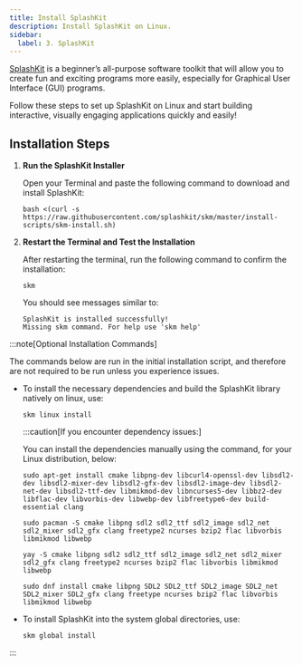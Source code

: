 ```yaml
---
title: Install SplashKit
description: Install SplashKit on Linux.
sidebar:
  label: 3. SplashKit
---
```



[SplashKit](https://splashkit.io) is a beginner’s all-purpose software toolkit that will allow you to create fun and exciting programs more easily, especially for Graphical User Interface (GUI) programs.

Follow these steps to set up SplashKit on Linux and start building interactive, visually engaging applications quickly and easily!

## Installation Steps

<Steps>

1. **Run the SplashKit Installer**

   Open your Terminal and paste the following command to download and install SplashKit:

    ```shell
    bash <(curl -s https://raw.githubusercontent.com/splashkit/skm/master/install-scripts/skm-install.sh)
    ```

2. **Restart the Terminal and Test the Installation**

   After restarting the terminal, run the following command to confirm the installation:

    ```shell
    skm
    ```

    You should see messages similar to:

    ```shell
    SplashKit is installed successfully!
    Missing skm command. For help use 'skm help'
    ```

</Steps>

:::note[Optional Installation Commands]

The commands below are run in the initial installation script, and therefore are not required to be run unless you experience issues.

- To install the necessary dependencies and build the SplashKit library natively on linux, use:

   ```shell
   skm linux install
   ```

   :::caution[If you encounter dependency issues:]

   You can install the dependencies manually using the command, for your Linux distribution, below:

   <Tabs syncKey="linux-distro">
   <TabItem label="Ubuntu/Debian">

   ```shell
   sudo apt-get install cmake libpng-dev libcurl4-openssl-dev libsdl2-dev libsdl2-mixer-dev libsdl2-gfx-dev libsdl2-image-dev libsdl2-net-dev libsdl2-ttf-dev libmikmod-dev libncurses5-dev libbz2-dev libflac-dev libvorbis-dev libwebp-dev libfreetype6-dev build-essential clang
   ```

   </TabItem>
   <TabItem label="Arch">
   <Tabs syncKey="pacman-yay">
   <TabItem label="pacman">

   ```shell
   sudo pacman -S cmake libpng sdl2 sdl2_ttf sdl2_image sdl2_net sdl2_mixer sdl2_gfx clang freetype2 ncurses bzip2 flac libvorbis libmikmod libwebp
   ```

   </TabItem>
   <TabItem label="yay">

   ```shell
   yay -S cmake libpng sdl2 sdl2_ttf sdl2_image sdl2_net sdl2_mixer sdl2_gfx clang freetype2 ncurses bzip2 flac libvorbis libmikmod libwebp
   ```

   </TabItem>
   </Tabs>
   </TabItem>
   <TabItem label="Fedora">

   ```shell
   sudo dnf install cmake libpng SDL2 SDL2_ttf SDL2_image SDL2_net SDL2_mixer SDL2_gfx clang freetype ncurses bzip2 flac libvorbis libmikmod libwebp
   ```

   </TabItem>
   </Tabs>

- To install SplashKit into the system global directories, use:

   ```shell
   skm global install
   ```

:::
